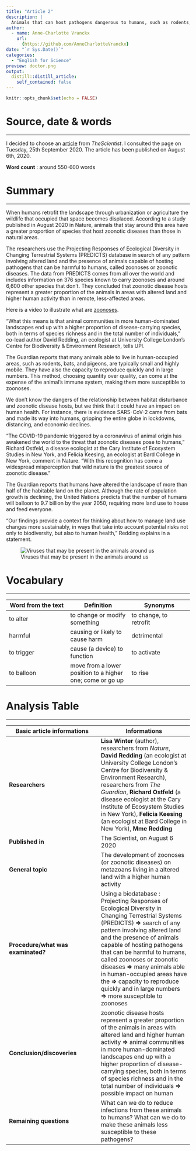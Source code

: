 ```yaml
---
title: "Article 2"
description: |
  Animals that can host pathogens dangerous to humans, such as rodents, birds, and bats, are proportionately more common in human-occupied spaces than in remote areas.
author:
  - name: Anne-Charlotte Vranckx
    url:
      {https://github.com/AnneCharlotteVranckx}
date: "`r Sys.Date()`"
categories:
  - "English for Science"
preview: doctor.png
output:
  distill::distill_article:
    self_contained: false
---
```


```r
knitr::opts_chunk$set(echo = FALSE)
```

# Source, date & words
***

I decided to choose an [article](https://www.the-scientist.com/news-opinion/disrupted-habitats-have-more-zoonotic-disease-hosts-study-67802) from *TheScientist*.
I consulted the page on Tuesday, 25th September 2020.
The article has been published on August 6th, 2020.

**Word count** : around 550-600 words

# Summary
***

When humans retrofit the landscape through urbanization or agriculture the wildlife that occupied that space becomes displaced. According to a study published in August 2020 in Nature, animals that stay around this area have a greater proportion of species that host zoonotic diseases than those in natural areas. 

The researchers use the Projecting Responses of Ecological Diversity in Changing Terrestrial Systems (PREDICTS) database in search of any pattern involving altered land and the presence of animals capable of hosting pathogens that can be harmful to humans, called zoonoses or zoonotic diseases. The data from PREDICTS comes from all over the world and includes information on 376 species known to carry zoonoses and around 6,600 other species that don’t. They concluded that zoonotic disease hosts represent a greater proportion of the animals in areas with altered land and higher human activity than in remote, less-affected areas.

Here is a video to illustrate what are [zoonoses](https://www.youtube.com/watch?v=7rQanJcCUXw&ab_channel=STAT).

“What this means is that animal communities in more human-dominated landscapes end up with a higher proportion of disease-carrying species, both in terms of species richness and in the total number of individuals,” co-lead author David Redding, an ecologist at University College London’s Centre for Biodiversity & Environment Research, tells UPI.

The Guardian reports that many animals able to live in human-occupied areas, such as rodents, bats, and pigeons, are typically small and highly mobile. They have also the capacity to reproduce quickly and in large numbers. This method, choosing quantity over quality, can come at the expense of the animal’s immune system, making them more susceptible to zoonoses.

We don't know the dangers of the relationship between habitat disturbance and zoonotic disease hosts, but we think that it could have an impact on human health. For instance, there is evidence SARS-CoV-2 came from bats and made its way into humans, gripping the entire globe in lockdowns, distancing, and economic declines.

“The COVID-19 pandemic triggered by a coronavirus of animal origin has awakened the world to the threat that zoonotic diseases pose to humans,” Richard Ostfeld, a disease ecologist at the Cary Institute of Ecosystem Studies in New York, and Felicia Keesing, an ecologist at Bard College in New York, comment in Nature. “With this recognition has come a widespread misperception that wild nature is the greatest source of zoonotic disease.”

The Guardian reports that humans have altered the landscape of more than half of the habitable land on the planet. Although the rate of population growth is declining, the United Nations predicts that the number of humans will balloon to 9.7 billion by the year 2050, requiring more land use to house and feed everyone.

“Our findings provide a context for thinking about how to manage land use changes more sustainably, in ways that take into account potential risks not only to biodiversity, but also to human health,” Redding explains in a statement. 

![Viruses that may be present in the animals around us](virus.jpg)

# Vocabulary
***

| Word from the text | Definition | Synonyms |
|-----|-----|-----|
| to alter | to change or modify something | to change, to retrofit |
| harmful | causing or likely to cause harm | detrimental |
| to trigger | cause (a device) to function | to activate |
| to balloon | move from a lower position to a higher one; come or go up | to rise |

# Analysis Table
***

| **Basic article informations**      | **Informations** |
| ----- | ----- |
|**Researchers** | **Lisa Winter** (author), researchers from *Nature*, **David Redding** (an ecologist at University College London’s Centre for Biodiversity & Environment Research), researchers from *The Guardian*, **Richard Ostfeld** (a disease ecologist at the Cary Institute of Ecosystem Studies in New York), **Felicia Keesing** (an ecologist at Bard College in New York), **Mme Redding** |
| **Published in**  | The Scientist, on August 6 2020 |  
| **General topic** | The development of zoonoses (or zoonotic diseases) on metazoans living in a altered land with a higher human activity |
| **Procedure/what was examinated?** | Using a biodatabase : Projecting Responses of Ecological Diversity in Changing Terrestrial Systems (PREDICTS) **=>** search of any pattern involving altered land and the presence of animals capable of hosting pathogens that can be harmful to humans, called zoonoses or zoonotic diseases **=>** many animals able in human-occupied areas have the **=>** capacity to reproduce quickly and in large numbers **=>** more susceptible to zoonoses |
| **Conclusion/discoveries** | zoonotic disease hosts represent a greater proportion of the animals in areas with altered land and higher human activity **=>** animal communities in more human-dominated landscapes end up with a higher proportion of disease-carrying species, both in terms of species richness and in the total number of individuals **=>** possible impact on human|
| **Remaining questions**| What can we do to reduce infections from these animals to humans? What can we do to make these animals less susceptible to these pathogens? |
